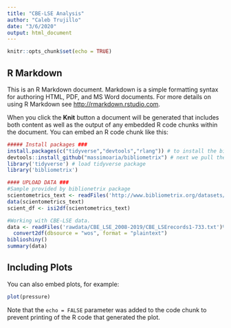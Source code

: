 ```yaml
---
title: "CBE-LSE Analysis"
author: "Caleb Trujillo"
date: "3/6/2020"
output: html_document
---
```


```r
knitr::opts_chunk$set(echo = TRUE)
```

## R Markdown

This is an R Markdown document. Markdown is a simple formatting syntax for authoring HTML, PDF, and MS Word documents. For more details on using R Markdown see <http://rmarkdown.rstudio.com>.

When you click the **Knit** button a document will be generated that includes both content as well as the output of any embedded R code chunks within the document. You can embed an R code chunk like this:

```r
##### Install packages ###
install.packages(c("tidyverse","devtools","rlang")) # to install the bibliometrix most recent version from GITHUB we use the devtools
devtools::install_github("massimoaria/bibliometrix") # next we pull the code from github to install the package.
library('tidyverse') # load tidyverse package
library('bibliometrix')

#### UPLOAD DATA ###
#Sample provided by biblionetrix package
scientometrics_text <- readFiles('http://www.bibliometrix.org/datasets/scientometrics.txt')
data(scientometrics_text)
scient_df <- isi2df(scientometrics_text)

#Working with CBE-LSE data. 
data <- readFiles('rawdata/CBE_LSE_2008-2019/CBE_LSErecords1-733.txt')%>%
  convert2df(dbsource = "wos", format = "plaintext")
biblioshiny()
summary(data)
```

## Including Plots

You can also embed plots, for example:

```r
plot(pressure)
```

Note that the `echo = FALSE` parameter was added to the code chunk to prevent printing of the R code that generated the plot.
